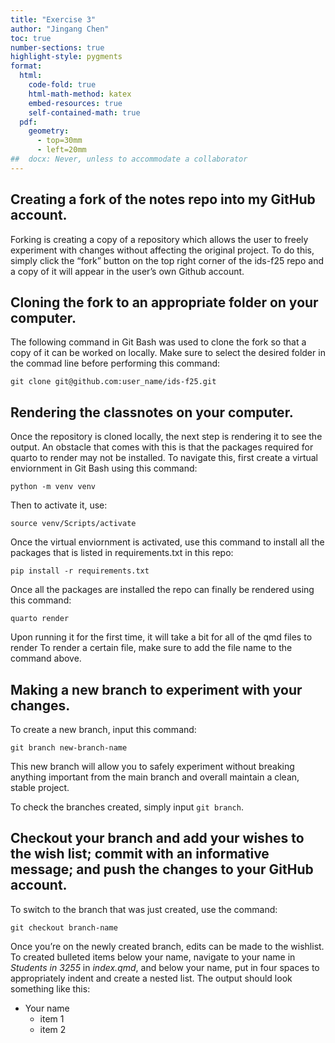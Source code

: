 ```yaml
---
title: "Exercise 3"
author: "Jingang Chen"
toc: true
number-sections: true
highlight-style: pygments
format: 
  html: 
    code-fold: true
    html-math-method: katex
    embed-resources: true
    self-contained-math: true	
  pdf: 
    geometry: 
      - top=30mm
      - left=20mm
##  docx: Never, unless to accommodate a collaborator
---
```


## Creating a fork of the notes repo into my GitHub account.

Forking is creating a copy of a repository which allows the user to freely
experiment with changes without affecting the original project. To do this,
simply click the "fork" button on the top right corner of the ids-f25 repo and
a copy of it will appear in the user's own Github account.

## Cloning the fork to an appropriate folder on your computer.

The following command in Git Bash was used to clone the fork so that a copy
of it can be worked on locally. Make sure to select the desired folder in 
the commad line before performing this command:

`git clone git@github.com:user_name/ids-f25.git`

## Rendering the classnotes on your computer.

Once the repository is cloned locally, the next step is rendering it to see
the output. An obstacle that comes with this is that the packages required
for quarto to render may not be installed. To navigate this, first create
a virtual enviornment in Git Bash using this command:

`python -m venv venv`

Then to activate it, use:

`source venv/Scripts/activate`

Once the virtual enviornment is activated, use this command to install
all the packages that is listed in requirements.txt in this repo:

`pip install -r requirements.txt`

Once all the packages are installed the repo can finally be rendered
using this command:

`quarto render`

Upon running it for the first time, it will take a bit for all of the qmd files to render
To render a certain file, make sure to add the file name to the command above.

## Making a new branch to experiment with your changes.

To create a new branch, input this command:

`git branch new-branch-name`

This new branch will allow you to safely experiment without breaking anything 
important from the main branch and overall maintain a clean, stable project.

To check the branches created, simply input `git branch`.

## Checkout your branch and add your wishes to the wish list; commit with an informative message; and push the changes to your GitHub account.

To switch to the branch that was just created, use the command:

`git checkout branch-name`

Once you're on the newly created branch, edits can be made to the wishlist.
To created bulleted items below your name, navigate
to your name in *Students in 3255* in *index.qmd*, and below your name,
put in four spaces to appropriately indent and create a nested list. The output
should look something like this:

+ Your name
    - item 1
    - item 2